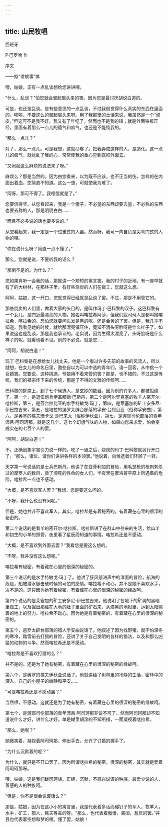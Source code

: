 ```yaml
---
---
---
```

title: 山民牧唱
---



西班牙

P·巴罗哈 作

序文

——拟“讲故事”体

喂，姑娘，正有一点乱谈想给您讲讲哩。

“什么，乱谈？”怕您就会皱起眉头来的罢。因为您是最讨厌胡说白道的。

可是，也还是乱谈。是有些意思的一点乱谈，不过我倒觉得什么真实的东西在里面的。唉唉，不要这么的皱起眉头来呀。用了我那里的土话来说，我虽然是一个“顽皮，”但这可不是我不好。我又有了年纪了，然而也不是我的错；就是外面铁板正经，里面有着那么一点儿的傻气和疯气，也还是不能怪我的。

“那么一点儿？”

对了，那么一点儿。可是我想，这就尽够了。把我弄成这样的人，是造化。这一点儿的疯气，就扰乱了我的心，常常使我的重心歪到底积外面去。

“又闹起这么麻烦的说法来了呀。”

麻烦么？那是当然的。因为由您看来，以为既不应该，也不正当的伤，怎样的在内面出着血，您简直不知道。这么一想，可就使我为难了。

“阿呀，那可不得了。我相信就是了。”

您要信得坚。从您看起来，我是一个傻子，不必量的东西却要去量，不必称的东西也要去称的人，那是明明白白……

“而且不必多说的话也要多说的。”

从您看起来，我一定是一个过重式的人罢。然而呀，我可一向自负是尖穹门式的人物的哩。

“你在说什么呀？简直一点不懂了。”

那么，您就是说，不要听我的话么？

“那倒不是的。为什么？”

您如果肯听一会我的话，那就讲一个短短的寓言罢。我的村子的近地，有一座早就有了的大树林，在那林子里，有好些烧炭的人们在做工，您就这么想。

阿阿，姑娘，这一开口，您就觉得已经就是乱谈了罢。不过，那是不用管它的。

那些烧炭的人们里，做着大家的头目的，是叫作玛丁·巴科黎的汉子。这巴科黎有一个女儿，是四近最漂亮的人物。她名叫喀拉希阿莎，但我们跋司珂人是都叫她喀拉希，喀拉希的。恐怕您就要问头发是黑的呢，还是金黄的了罢。但是，我几乎不知道。我看见她的时候，就给那漂亮镇压住，竟知不清头呀脸呀是什么样子了。如果说这也是乱谈，那是我也承认的。老实说，因为生得太漂亮了，头呀脸呀是什么样子的呢，就看也看不见。别的不必说，就是您……

“阿阿，胡说白道！”

玛丁·巴科黎是在想给女儿找丈夫。他是一个看过许多先前的故事的风流人，所以就想，在女儿的命名日里，邀些自以为可以中选的青年们，请一回客，从中挑一个女婿罢。您要说，这种挑选，爷娘用不着来管的罢？那是，也不错的。不过这是传统，我们的祖宗传下来的传统，那是了不得的文雅的传统呵……

巴科黎的筵席上，到了七个候选人，是玄妙的数目。因为别的许多人，都被拒绝了。第一个，是退伍炮兵伊革那勖·巴斯丹，第二个是阿尔契克塞的牧羊人密开尔·喀拉斯，第三，是芬台拉比亚的水手特敏戈·玛丁，第四，是莱塞加的矿工安多尼·伊巴拉吉来，第五，是培拉的遏罗太辟台部落的孚安·台烈且亚（俗称孚安曲），第六，是奥塞的樵夫珊卡戈·莎巴来太（俗称伊秋亚），第七，是渥耶司伦部落的青年沛吕·阿司珂那，就是这几个。这七个幻想气味的人物，如果向您来求爱，怕会变成实在的七百个人的罢。

“阿阿，胡说白道！”

不，正确到象宇宙引力说一样的。吃了一通之后，烧炭的玛丁·巴科黎就另行开口了，“那么，诸位，请你们讲讲各样的本领罢。”他说着，向候选者们环顾了一转。

天字第一号说话的是士兵巴斯丹。他讲了在亚菲利加的冒险，用毛瑟枪的枪刺刺杀过的摩罗人的数目，救了濒死的性命的女人们，半夜里在摩洛哥平原上所遇着的危险。喀拉希一点也不感动。

“大概，是不喜欢军人罢？”我想，您是要这么问的。

“不呀，我什么也没有问呢。”

但是，她也并非不喜欢军人。其实，喀拉希是有着秘密的，有着藏在心里的很深的秘密的。

第二个说话的是看羊的密开尔·喀拉斯。喀拉斯讲了在群山中往来的生活，给山羊和初生的小羊的照管，夜里看了星辰而知道的事情。喀拉希还是不感动。

“大概，是不喜欢到外面去罢？”我看您是要这么想的。

“不呀，我并没有这么想呢。”

喀拉希有秘密，有着藏在心里的很深的秘密的。

第三个说话的是水手特敏戈·玛丁了。他讲了狂风怒涛声中的洋面的冒险，航海的危险，船被潜水艇击破时候的可怕的感情。喀拉希不动心。并不是她不喜欢水手，决不是的。这只因为她有着秘密，有着藏在心里的很深的秘密的缘故呵。

第四个说话的是莱塞加的矿工安多尼·伊巴拉吉来。他说明了在地下的矿洞的黑暗里做工，以及掘出那藏在大地的肚子里面的矿石来，从漆黑的地狱里，运到太阳照着的地上的努力。喀拉希不动心。因为她是有着秘密的，有着藏在心里的很深的秘密的。

第五个，遏罗太辟台部落的猎人孚安曲说话了。他叙述了因为找野猪，就不怕深冬的寒冷，踏雪前去打猎的冒险，还讲了关于自己发明的各样的猎法，以及和那么凶猛的动物的斗争。然而喀拉希还是不感动。

“喀拉希是不喜欢打猎的么？”

并不是的。还是为了她有秘密，有着藏在心里的很深的秘密的缘故呵。

第六个，是奥塞的樵夫伊秋亚说话了。他就讲给了树林里的冷静的生活，密林中的深入，自己的小屋子的幽静和平安……

“可是喀拉希还是不感动罢？”

当然啰，不感动。这就还是为了她有秘密，有着藏在心里的很深的秘密的缘故呵。

第七个，是渥耶司伦部落的青年沛吕·阿司珂那非说不可了。然而阿司珂那却不知道说什么才好，讲什么才好。单是糊里胡涂的不知所措，一面凝视着喀拉希。

“那么，她呢？”

她微笑着，凝视着阿司珂那，伸出手去，允许了订婚的握手了。

“为什么沉默着的呢？”

为什么，就只是不开口罢了。因为所谓喀拉希的秘密，很深的秘密，其实就是爱着阿司珂那呀。

喂，姑娘，这是我们跋司珂族。正经，沉默，不高兴说谎的种族。最爱少说的人，善感的人的种族呵。

“但是，你不是很会说废话么？”

那是，姑娘，因为在这小小的寓言里，我是代表着多话而碰钉子的军人，牧羊人，水手，矿工，猎人，樵夫等辈的呀。“那么，也代表着傲慢，装阔，惹厌的罢。”并且也代表着空想和梦的哩。懂了罢，姑娘！